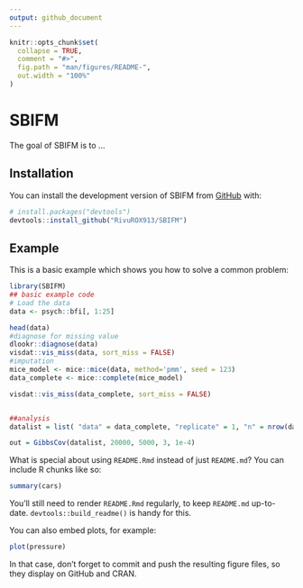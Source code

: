 ```yaml
---
output: github_document
---
```


<!-- README.md is generated from README.Rmd. Please edit that file -->

```r
knitr::opts_chunk$set(
  collapse = TRUE,
  comment = "#>",
  fig.path = "man/figures/README-",
  out.width = "100%"
)
```

# SBIFM

<!-- badges: start -->
<!-- badges: end -->

The goal of SBIFM is to ...

## Installation

You can install the development version of SBIFM from [GitHub](https://github.com/) with:

``` r
# install.packages("devtools")
devtools::install_github("RivuROX913/SBIFM")
```

## Example

This is a basic example which shows you how to solve a common problem:

```r
library(SBIFM)
## basic example code
# Load the data
data <- psych::bfi[, 1:25]

head(data)
#diagnose for missing value
dlookr::diagnose(data)
visdat::vis_miss(data, sort_miss = FALSE)
#imputation
mice_model <- mice::mice(data, method='pmm', seed = 123)
data_complete <- mice::complete(mice_model)

visdat::vis_miss(data_complete, sort_miss = FALSE)


##analysis
datalist = list( "data" = data_complete, "replicate" = 1, "n" = nrow(data_complete), "p" = ncol(data_complete) )

out = GibbsCov(datalist, 20000, 5000, 3, 1e-4)


```

What is special about using `README.Rmd` instead of just `README.md`? You can include R chunks like so:

```r
summary(cars)
```

You'll still need to render `README.Rmd` regularly, to keep `README.md` up-to-date. `devtools::build_readme()` is handy for this.

You can also embed plots, for example:

```r
plot(pressure)
```

In that case, don't forget to commit and push the resulting figure files, so they display on GitHub and CRAN.
